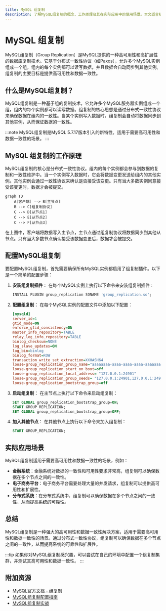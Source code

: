 ```yaml
---
title: MySQL 组复制
description: 了解MySQL组复制的概念、工作原理及其在实际应用中的使用场景。本文适合初学者，将逐步讲解组复制的核心概念，并提供代码示例和实际案例。
---
```


# MySQL 组复制

MySQL组复制（Group Replication）是MySQL提供的一种高可用性和高扩展性的数据库复制技术。它基于分布式一致性协议（如Paxos），允许多个MySQL实例组成一个组，组内的每个实例都可以读写数据，并且数据会自动同步到其他实例。组复制的主要目标是提供高可用性和数据一致性。

## 什么是MySQL组复制？

MySQL组复制是一种基于组的复制技术，它允许多个MySQL服务器实例组成一个组，组内的每个实例都可以读写数据。组复制的核心思想是通过分布式一致性协议来确保数据在组内的一致性。当某个实例写入数据时，组复制会自动将数据同步到其他实例，从而保证数据的一致性。

:::note
MySQL组复制是MySQL 5.7.17版本引入的新特性，适用于需要高可用性和数据一致性的场景。
:::

## MySQL 组复制的工作原理

MySQL组复制的核心是分布式一致性协议。组内的每个实例都会参与到数据的复制和一致性维护中。当一个实例写入数据时，它会将数据变更发送给组内的其他实例。其他实例会通过一致性协议来确认是否接受该变更。只有当大多数实例同意接受该变更时，数据才会被提交。

```mermaid
graph TD
    A[客户端] --> B[主节点]
    B --> C[组复制协议]
    C --> D[从节点1]
    C --> E[从节点2]
    C --> F[从节点3]
```

在上图中，客户端将数据写入主节点，主节点通过组复制协议将数据同步到其他从节点。只有当大多数节点确认接受该数据变更后，数据才会被提交。

## 配置MySQL组复制

要配置MySQL组复制，首先需要确保所有MySQL实例都启用了组复制插件。以下是一个简单的配置步骤：

1. **安装组复制插件**：
   在每个MySQL实例上执行以下命令来安装组复制插件：
   ```sql
   INSTALL PLUGIN group_replication SONAME 'group_replication.so';
   ```

2. **配置组复制**：
   在每个MySQL实例的配置文件中添加以下配置：
   ```ini
   [mysqld]
   server_id=1
   gtid_mode=ON
   enforce_gtid_consistency=ON
   master_info_repository=TABLE
   relay_log_info_repository=TABLE
   binlog_checksum=NONE
   log_slave_updates=ON
   log_bin=binlog
   binlog_format=ROW
   transaction_write_set_extraction=XXHASH64
   loose-group_replication_group_name="aaaaaaaa-aaaa-aaaa-aaaa-aaaaaaaaaaaa"
   loose-group_replication_start_on_boot=off
   loose-group_replication_local_address= "127.0.0.1:24901"
   loose-group_replication_group_seeds= "127.0.0.1:24901,127.0.0.1:24902,127.0.0.1:24903"
   loose-group_replication_bootstrap_group=off
   ```

3. **启动组复制**：
   在主节点上执行以下命令来启动组复制：
   ```sql
   SET GLOBAL group_replication_bootstrap_group=ON;
   START GROUP_REPLICATION;
   SET GLOBAL group_replication_bootstrap_group=OFF;
   ```

4. **加入其他节点**：
   在其他节点上执行以下命令来加入组复制：
   ```sql
   START GROUP_REPLICATION;
   ```

## 实际应用场景

MySQL组复制适用于需要高可用性和数据一致性的场景，例如：

- **金融系统**：金融系统对数据的一致性和可用性要求非常高，组复制可以确保数据在多个节点之间的一致性。
- **电子商务平台**：电子商务平台需要处理大量的并发请求，组复制可以提供高可用性和扩展性。
- **分布式系统**：在分布式系统中，组复制可以确保数据在多个节点之间的一致性，从而提高系统的可靠性。

## 总结

MySQL组复制是一种强大的高可用性和数据一致性解决方案，适用于需要高可用性和数据一致性的场景。通过分布式一致性协议，组复制可以确保数据在多个节点之间的一致性，从而提高系统的可靠性和扩展性。

:::tip
如果你对MySQL组复制感兴趣，可以尝试在自己的环境中配置一个组复制集群，并测试其高可用性和数据一致性。
:::

## 附加资源

- [MySQL官方文档 - 组复制](https://dev.mysql.com/doc/refman/8.0/en/group-replication.html)
- [MySQL组复制配置指南](https://dev.mysql.com/doc/refman/8.0/en/group-replication-configuring.html)
- [MySQL组复制实战](https://dev.mysql.com/doc/refman/8.0/en/group-replication-deploying.html)
